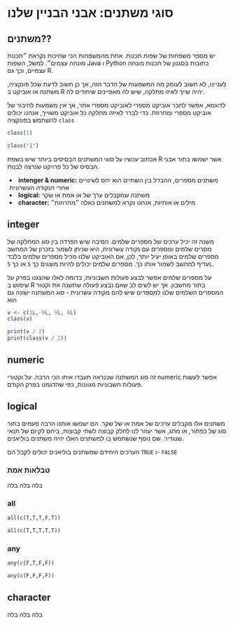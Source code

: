 # סוגי משתנים: אבני הבניין שלנו

## משתנים??

יש מספר משפחות של שפות תכנות. אחת מהמשפחות הכי שחיכות נקראת ״תכנות מונחה עצמים״. למשל,
השפות 
Java
ו
Python
כתובות בסגנון של תכנות מונחה עצמיים, וכך גם 
R.

לעניינו, לא חשוב לעומק מה המשמעות של הדבר הזה, 
אך כן חשוב לדעת שכל פונקציה, משתנה או אוביקט ב
R 
יהיה שייך לאיזו מחלקה, שיש לה מאפיינים שיחודים לה.

<!-- TODO להוסיף קישור לסרטון שמסביר יותר על מה זה תכנות מונחה עצמים -->

לדוגמא, אפשר לחבר אוביקט מספרי לאוביקט מספרי אחר, אך אין משמעות לחיבור של אוביקט מספרי ומחרוזת. כדי לברר לאיזה
מחלקה כל אוביקט משוייך, אנחנו יכולים להשתמש בפונקציה 
`class`

```r
class(1)
```

```r
class("1")
```

אכתוב עכשיו על סוגי המשתנים הבסיסים ביותר שיש בשפת 
R
אשר ישמשו בתור אבני הבסיס של כל פרויקט שנרצה לבנות.


<li style="margin-left: 5px;">
**intenger & numeric:** משתנים מספרים, ההבדל בין השתיים הוא יחס לשינויים אחרי הנקודה העשרונית
</li>
<li style="margin-left: 5px;">
**logical:** משתנה שמקבלים ערך של או אמת או שקר
</li>
<li style="margin-left: 5px;">
**character:** מילים או אותיות, אנחנו נקרא למשתנים כאלה ״מחרוזות״
</li>

## integer

משנה זה יכיל ערכים של מספרים שלמים. הסיבה שיש הפרדה בין סוג המחלקה של מסרים שלמים ומספרים עם נקודה עשרונית, היא שניתן לשמור בזכרון של המחשב מספרים שלמים באופן יעיל יותר, לכן, אם האוביקט שלנו מכיל מספרים שלמים בלבד עדיף למחשב לשמור אותו כך. מספרים שלמים יכולים להיות מוצגים כך `5` או כך
`5L`.

על מספרים שלמים אפשר לבצע פעולות חשבוניות, בדומה לאלו שהצגנו בפרק על שימוש ב
R
בתור מחשבון.
אך יש לשים לב שאם נבצע פעולה שתשנה את וקטור המספרים השלמים שלנו למספרים שיש להם מקודה עשרונית - סוג המשתנה ישונה גם הוא

```r
v <- c(1L, 9L, 9L, 6L)
class(v)
```

```r
print(v / 2)
print(class(v / 2))
```




## numeric

זה סוג המשתנה שכנראה תעבדו איתו הכי הרבה. על וקטורי
numeric
אפשר לעשות פעולות חשבוניות מגוונות, כפי שהדגמנו בפרק הקודם.

## logical

משתנים אלו מקבלים ערכים של אמת או של שקר. הם ישמשו אותנו הרבה פעמים בתור סוג של כפתור, או מתג, אשר יעזור לנו לחלק קבוצה לשתי קבוצות, ביחס לקיום של תנאי שנגדיר.
שם נוסף שנשתמש בו למשתנים האלו יהיה משתנים בוליאנים.

הערכים היחידם שמשתנים בוליאנים יכולים לקבל הם
`TRUE`
ו- 
`FALSE`

### טבלאות אמת

בלה בלה בלה

### all

```r
all(c(T,T,T,F,T))
```

```r
all(c(T,T,T,T,T))
```


### any

```r
any(c(F,T,F,F))
```

```r
any(c(F,F,F,F))
```

## character

בלה בלה בלה

